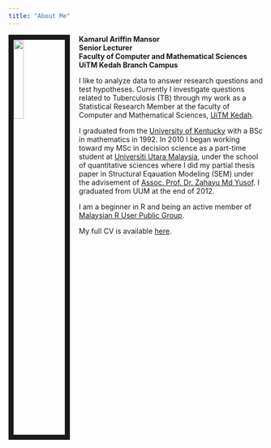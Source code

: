 ---
title: "About Me"
---

<link rel="stylesheet" href="styles.css" type="text/css">


<img src="images/profile1.jpeg" style="width:20%; border:10px solid; margin-right: 18px" align="left">  


**Kamarul Ariffin Mansor**  
**Senior Lecturer**  
**Faculty of Computer and Mathematical Sciences**  
**UiTM Kedah Branch Campus**  


I like to analyze data to answer research questions and test hypotheses. Currently I investigate questions related to Tuberculosis (TB) through my work as a Statistical Research Member at the faculty of Computer and Mathematical Sciences, [UiTM Kedah](https://kedah.uitm.edu.my/v1/faculties-a-academic-centres/computer-a-mathematical-sciences).  
  
I graduated from the [University of Kentucky](https://math.as.uky.edu/) with a BSc in mathematics in 1992. In 2010 I began working toward my MSc in decision science as a part-time student at [Universiti Utara Malaysia](http://www.sqs.uum.edu.my/index.php/en/), under the school of quantitative sciences where I did my partial thesis paper in Structural Eqauation Modeling (SEM) under the advisement of [Assoc. Prof. Dr. Zahayu Md Yusof](http://expertise.uum.edu.my/DOE/doe_view.aspx?ad_doe=zahayu). I graduated from UUM at the end of 2012.  

I am a beginner in R and being an active member of [Malaysian R User Public Group](https://www.meetup.com/Malaysia-R-User-Group/).  
  
My full CV is available [here](files/cv_kamansor.pdf).  
